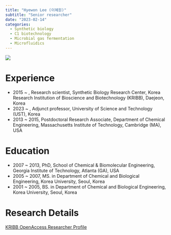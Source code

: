```yaml
---
title: "Hyewon Lee (이혜원)"
subtitle: "Senior researcher"
date: "2023-02-14"
categories:
  - Synthetic biology
  - C1 biotechnology
  - Microbial gas fermentation 
  - Microfluidics
---
```


![](images/image-505600416.png){fig-align="center"}

# Experience

-   2015 \~ , Research scientist, Synthetic Biology Research Center, Korea Research Institution of Bioscience and Biotechnology (KRIBB), Daejeon, Korea
-   2023 \~ , Adjunct professor, University of Science and Technology (UST), Korea
-   2013 \~ 2015, Postdoctoral Research Associate, Department of Chemical Engineering, Massachusetts Institute of Technology, Cambridge (MA), USA

# Education

-   2007 \~ 2013, PhD, School of Chemical & Biomolecular Engineering, Georgia Institute of Technology, Atlanta (GA), USA
-   2005 \~ 2007, MS. in Department of Chemical and Biological Engineering, Korea University, Seoul, Korea
-   2001 \~ 2005, BS. in Department of Chemical and Biological Engineering, Korea University, Seoul, Korea

# Research Details

[KRIBB OpenAccess Researcher Profile](https://oak.kribb.re.kr/researcher-profile?ep=388)
